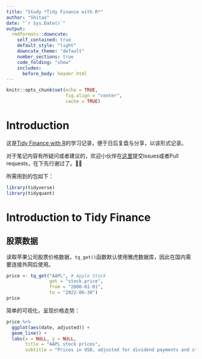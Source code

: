 ```yaml
---
title: "Study *Tidy Finance with R*"
author: "Shitao"
date: "`r Sys.Date()`"
output:
  rmdformats::downcute:
    self_contained: true
    default_style: "light"
    downcute_theme: "default"
    number_sections: true
    code_folding: "show"
    includes:
      before_body: header.html
---
```


```r
knitr::opts_chunk$set(echo = TRUE,
                      fig.align = "center",
                      cache = TRUE)
```

# Introduction {.unnumbered}

这是[Tidy Finance with R](https://www.tidy-finance.org)的学习记录，便于日后复盘与分享，以该形式记录。

对于笔记内容有所疑问或者建议的，欢迎小伙伴在[这里](https://github.com/Shitao5/tidy-finance)提交Issues或者Pull requests，在下先行谢过了。🤝🤝

所需用到的包如下：

```r
library(tidyverse)
library(tidyquant)
```

# Introduction to Tidy Finance

## 股票数据

读取苹果公司股票价格数据，`tq_get()`函数默认使用雅虎数据库，因此在国内需要连接外网后使用。

```r
price <- tq_get("AAPL", # Apple Stock
                get = "stock.price",
                from = "2000-01-01",
                to = "2022-06-30")
price
```

简单的可视化，呈现价格走势：

```r
price %>% 
  ggplot(aes(date, adjusted)) +
  geom_line() +
  labs(x = NULL, y = NULL,
       title = "AAPL stock prices",
       subtitle = "Prices in USD, adjusted for dividend payments and stock splits")
```


